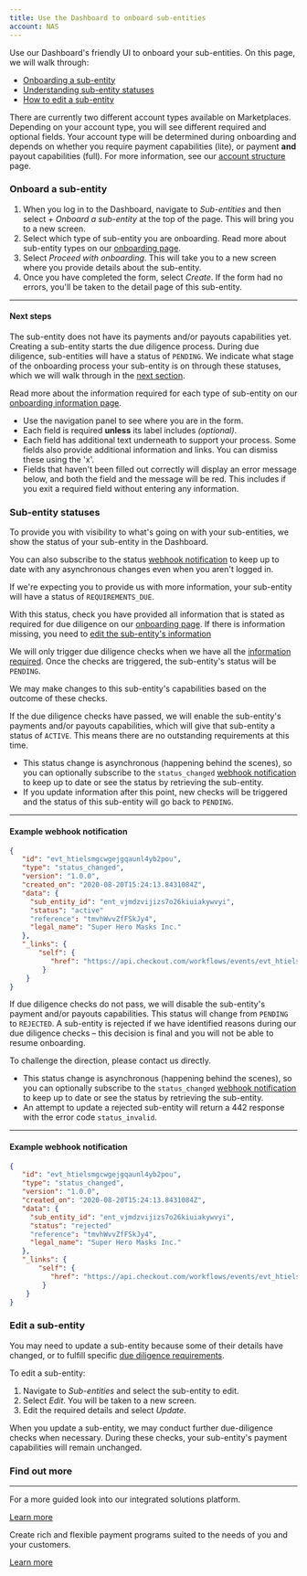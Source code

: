 ```yaml
---
title: Use the Dashboard to onboard sub-entities
account: NAS
---
```


Use our Dashboard's friendly UI to onboard your sub-entities. On this page, we will walk through: 

* [Onboarding a sub-entity](#Onboard_a_sub-entity)
* [Understanding sub-entity statuses](#Sub-entity_statuses)
* [How to edit a sub-entity](#Edit_a_sub-entity)

There are currently two different account types available on Marketplaces. Depending on your account type, you will see different required and optional fields. Your account type will be determined during onboarding and depends on whether you require payment capabilities (lite), or payment **and** payout capabilities (full). For more information, see our [account structure](/marketplaces/account-structure) page.


### Onboard a sub-entity

1. When you log in to the Dashboard, navigate to _Sub-entities_ and then select _+ Onboard a sub-entity_ at the top of the page. This will bring you to a new screen.
2. Select which type of sub-entity you are onboarding. Read more about sub-entity types on our [onboarding page](/marketplaces/onboarding#Sub-entity_types).
3. Select _Proceed with onboarding_. This will take you to a new screen where you provide details about the sub-entity. 
4. Once you have completed the form, select _Create_. If the form had no errors, you'll be taken to the detail page of this sub-entity. 

---

#### Next steps 

The sub-entity does not have its payments and/or payouts capabilities yet. Creating a sub-entity starts the due diligence process. During due diligence, sub-entities will have a status of `PENDING`. We indicate what stage of the onboarding process your sub-entity is on through these statuses, which we will walk through in the [next section](#Sub-entity_statuses). 

Read more about the information required for each type of sub-entity on our [onboarding information page](/marketplaces/onboarding). 

<TipBox title="Making the most of the form">

* Use the navigation panel to see where you are in the form. 
* Each field is required **unless** its label includes _(optional)_. 
* Each field has additional text underneath to support your process. Some fields also provide additional information and links. You can dismiss these using the 'x'. 
* Fields that haven't been filled out correctly will display an error message below, and both the field and the message will be red. This includes if you exit a required field without entering any information.

</TipBox>

### Sub-entity statuses

To provide you with visibility to what's going on with your sub-entities, we show the status of your sub-entity in the Dashboard. 

You can also subscribe to the status [webhook notification](/workflows) to keep up to date with any asynchronous changes even when you aren't logged in.

<tabs>
<tab title='Requirements due' active>

If we're expecting you to provide us with more information, your sub-entity will have a status of `REQUIREMENTS_DUE`. 

With this status, check you have provided all information that is stated as required for due diligence on our [onboarding page](/marketplaces/onboarding). If there is information missing, you need to [edit the sub-entity's information](#Edit_a_sub-entity)

</tab>
<tab title='Pending'>

We will only trigger due diligence checks when we have all the [information required](/marketplaces/onboarding). Once the checks are triggered, the sub-entity's status will be `PENDING`.

We may make changes to this sub-entity's capabilities based on the outcome of these checks.

</tab>
<tab title='Active'>

If the due diligence checks have passed, we will enable the sub-entity's payments and/or payouts capabilities, which will give that sub-entity a status of `ACTIVE`. This means there are no outstanding requirements at this time.

<TipBox variant="info">

- This status change is asynchronous (happening behind the scenes), so you can optionally subscribe to the `status_changed` [webhook notification](/workflows/webhook-event-types) to keep up to date or see the status by retrieving the sub-entity.
- If you update information after this point, new checks will be triggered and the status of this sub-entity will go back to `PENDING`.

</TipBox>

---

#### Example webhook notification

```json withBorder=false
{
   "id": "evt_htielsmgcwgejgqaunl4yb2pou",
   "type": "status_changed",
   "version": "1.0.0",
   "created_on": "2020-08-20T15:24:13.8431084Z",
   "data": {
     "sub_entity_id": "ent_vjmdzvijizs7o26kiuiakywvyi",
     "status": "active"
     "reference": "tmvhWvvZfFSkJy4",
     "legal_name": "Super Hero Masks Inc."
   },
   "_links": {
       "self": {
          "href": "https://api.checkout.com/workflows/events/evt_htielsmgcwgejgqaunl4yb2pou"
        }
    }
}
```
</tab>
<tab title='Rejected'>

If due diligence checks do not pass, we will disable the sub-entity's payment and/or payouts capabilities. This status will change from `PENDING` to `REJECTED`. A sub-entity is rejected if we have identified reasons during our due diligence checks – this decision is final and you will not be able to resume onboarding.

To challenge the direction, please contact us directly.

<TipBox variant="info">

- This status change is asynchronous (happening behind the scenes), so you can optionally subscribe to the `status_changed` [webhook notification](/workflows/webhook-event-types) to keep up to date or see the status by retrieving the sub-entity.
- An attempt to update a rejected sub-entity will return a 442 response with the error code `status_invalid`.

</TipBox>

---

#### Example webhook notification

```json withBorder=false
{
   "id": "evt_htielsmgcwgejgqaunl4yb2pou",
   "type": "status_changed",
   "version": "1.0.0",
   "created_on": "2020-08-20T15:24:13.8431084Z",
   "data": {
     "sub_entity_id": "ent_vjmdzvijizs7o26kiuiakywvyi",
     "status": "rejected"
     "reference": "tmvhWvvZfFSkJy4",
     "legal_name": "Super Hero Masks Inc."
   },
   "_links": {
       "self": {
          "href": "https://api.checkout.com/workflows/events/evt_htielsmgcwgejgqaunl4yb2pou"
        }
    }
}
```

</tab>
</tabs>

### Edit a sub-entity

You may need to update a sub-entity because some of their details have changed, or to fulfill specific [due diligence requirements](/marketplaces/onboarding#Information_required). 

To edit a sub-entity: 

1. Navigate to _Sub-entities_ and select the sub-entity to edit. 
2. Select _Edit_. You will be taken to a new screen.
3. Edit the required details and select _Update_. 

When you update a sub-entity, we may conduct further due-diligence checks when necessary. During these checks, your sub-entity's payment capabilities will remain unchanged.


### Find out more

---

<ContentPanel variant="heading" title="Understand your account structure" imgSrc="/NAS/Marketplaces/understand-your-account-structure.svg">

For a more guided look into our integrated solutions platform.

[Learn more](/marketplaces/account-structure)

</ContentPanel>

<ContentPanel variant="heading" title="Marketplaces" imgSrc="/NAS/Marketplaces/understand-your-account-structure.svg" withBorder={false}>

Create rich and flexible payment programs suited to the needs of you and your customers.

[Learn more](/marketplaces)

</ContentPanel>
